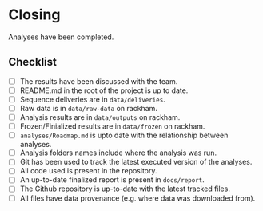 # Closing

Analyses have been completed.

## Checklist

- [ ] The results have been discussed with the team.
- [ ] README.md in the root of the project is up to date.
- [ ] Sequence deliveries are in `data/deliveries`.
- [ ] Raw data is in `data/raw-data` on rackham.
- [ ] Analysis results are in `data/outputs` on rackham.
- [ ] Frozen/Finialized results are in `data/frozen` on rackham.
- [ ] `analyses/Roadmap.md` is upto date with the relationship between analyses.
- [ ] Analysis folders names include where the analysis was run.
- [ ] Git has been used to track the latest executed version of the analyses.
- [ ] All code used is present in the repository.
- [ ] An up-to-date finalized report is present in `docs/report`.
- [ ] The Github repository is up-to-date with the latest tracked files.
- [ ] All files have data provenance (e.g. where data was downloaded from).
